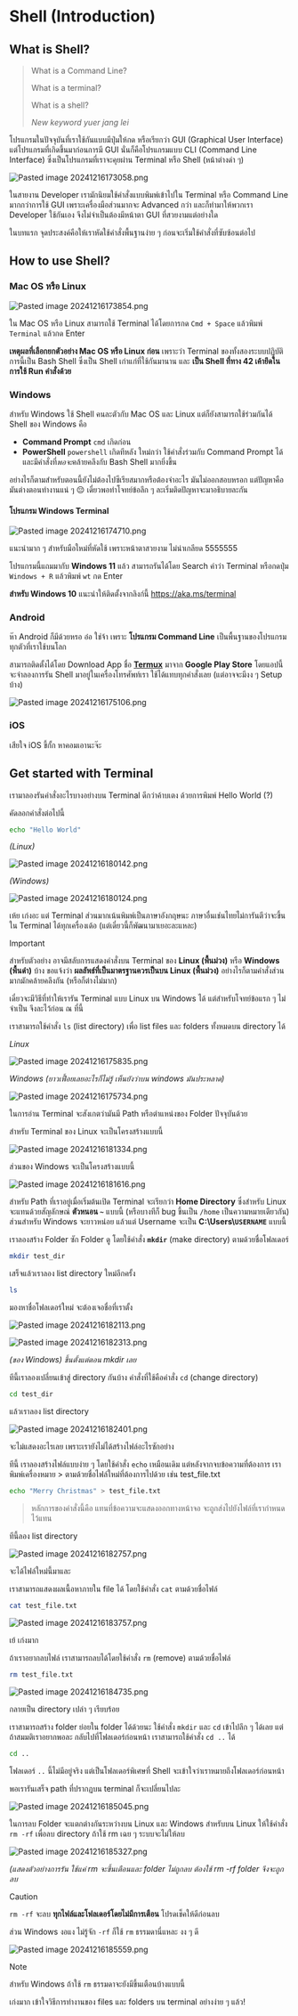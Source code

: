 # Shell (Introduction)

## What is Shell?

> What is a Command Line? 
> 
> What is a terminal? 
> 
> What is a shell? 
> 
> *New keyword yuer jang lei*

โปรแกรมในปัจจุบันที่เราใช้กันแบบมีปุ่มให้กด หรือเรียกว่า GUI (Graphical User Interface) แต่โปรแกรมที่เกิดขึ้นมาก่อนการมี GUI นั่นก็คือโปรแกรมแบบ CLI (Command Line Interface) ซึ่งเป็นโปรแกรมที่เราจะคุยผ่าน Terminal หรือ Shell (หน้าต่างดำ ๆ)

![Pasted image 20241216173058.png](/screenshots/Pasted%20image%2020241216173058.png)


ในสายงาน Developer เรามักนิยมใช้คำสั่งแบบพิมพ์เข้าไปใน Terminal หรือ Command Line มากกว่าการใช้ GUI เพราะเครื่องมือส่วนมากจะ Advanced กว่า และก็ทำมาให้พวกเรา Developer ใช้กันเอง จึงไม่จำเป็นต้องมีหน้าตา GUI ที่สวยงามแต่อย่างใด

ในบทแรก จุดประสงค์คือให้เราหัดใช้คำสั่งพื้นฐานง่าย ๆ ก่อนจะเริ่มใช้คำสั่งที่ซับซ้อนต่อไป

## How to use Shell?

### Mac OS หรือ Linux

![Pasted image 20241216173854.png](/screenshots/Pasted%20image%2020241216173854.png)

ใน Mac OS หรือ Linux สามารถใช้ Terminal ได้โดยการกด `Cmd + Space` แล้วพิมพ์ `Terminal` แล้วกด Enter

**เหตุผลที่เลือกยกตัวอย่าง Mac OS หรือ Linux ก่อน** เพราะว่า Terminal ของทั้งสองระบบปฏิบัติการนี้เป็น Bash Shell ซึ่งเป็น Shell เก่าแก่ที่ใช้กันมานาน และ **เป็น Shell ที่ทาง 42 เค้ายึดในการใช้ Run คำสั่งด้วย**
### Windows

สำหรับ Windows ใช้ Shell คนละตัวกับ Mac OS และ Linux แต่ก็ยังสามารถใช้ร่วมกันได้ Shell ของ Windows คือ 

- **Command Prompt** `cmd` เกิดก่อน
- **PowerShell** `powershell` เกิดทีหลัง ใหม่กว่า ใช้คำสั่งร่วมกับ Command Prompt ได้ และมีคำสั่งที่*พอจะ*คล้ายคลึงกับ Bash Shell มากยิ่งขึ้น

อย่างไรก็ตามสำหรับตอนนี้ยังไม่ต้องไปซีเรียสมากหรือต้องจำอะไร มันไม่ออกสอบหรอก แต่ปัญหาคือมันต่างตอนทำงานแน่ ๆ 😔 เดี๋ยวพอทำโจทย์ข้อลึก ๆ ละเริ่มติดปัญหาจะมาอธิบายละกัน
#### โปรแกรม Windows Terminal

![Pasted image 20241216174710.png](/screenshots/Pasted%20image%2020241216174710.png)

แนะนำมาก ๆ สำหรับมือใหม่ที่หัดใช้ เพราะหน้าตาสวยงาม ไม่น่าเกลียด 5555555

โปรแกรมนี้แถมมากับ **Windows 11** แล้ว สามารถรันได้โดย Search คำว่า Terminal หรือกดปุ่ม `Windows + R` แล้วพิมพ์ `wt` กด Enter

**สำหรับ Windows 10** แนะนำให้ติดตั้งจากลิงก์นี้ https://aka.ms/terminal 

### Android

ห๊า Android ก็มีด้วยหรอ อ๋อ ใช่จ้า เพราะ **โปรแกรม Command Line** เป็นพื้นฐานของโปรแกรมทุกตัวที่เราใช้บนโลก

สามารถติดตั้งได้โดย Download App ชื่อ [**Termux**](https://play.google.com/store/apps/details?id=com.termux&hl=th) มาจาก **Google Play Store** โดยแอปนี้จะจำลองการรัน Shell มาอยู่ในเครื่องโทรศัพท์เรา ใช้ได้แทบทุกคำสั่งเลย (แต่อาจจะมีงง ๆ Setup บ้าง)

![Pasted image 20241216175106.png](/screenshots/Pasted%20image%2020241216175106.png)
### iOS

เสียใจ iOS ขี้กั้ก หาคอมเอานะจ๊ะ
## Get started with Terminal

เรามาลองรันคำสั่งอะไรบางอย่างบน Terminal ดีกว่าค้าบเตง ด้วยการพิมพ์ Hello World (?)

คัดลอกคำสั่งต่อไปนี้

```sh
echo "Hello World"
```

*(Linux)*

![Pasted image 20241216180142.png](/screenshots/Pasted%20image%2020241216180142.png)

*(Windows)*

![Pasted image 20241216180124.png](/screenshots/Pasted%20image%2020241216180124.png)

เห้ย เก่งอะ แต่ Terminal ส่วนมากเน้นพิมพ์เป็นภาษาอังกฤษนะ ภาษาอื่นเช่นไทยไม่การันตีว่าจะขึ้นใน Terminal ได้ทุกเครื่องเด้อ (แต่เดี๋ยวนี้ก็พัฒนามาเยอะละแหละ)

> [!IMPORTANT]
> สำหรับตัวอย่าง อาจมีสลับการแสดงคำสั่งบน Terminal ของ **Linux (พื้นม่วง)** หรือ **Windows (พื้นดำ)** บ้าง ขอแจ้งว่า **ผลลัพธ์ที่เป็นมาตรฐานควรเป็นบน Linux (พื้นม่วง)** อย่างไรก็ตามคำสั่งส่วนมากมักคล้ายคลึงกัน (หรือก็ต่างไม่มาก)
> 
> เดี๋ยวจะมีวิธีที่ทำให้เรารัน Terminal แบบ Linux บน Windows ได้ แต่สำหรับโจทย์ข้อแรก ๆ ไม่จำเป็น จึงละไว้ก่อน ณ ที่นี้

เราสามารถใช้คำสั่ง `ls` (list directory) เพื่อ list files และ folders ทั้งหมดบน directory ได้

*Linux*

![Pasted image 20241216175835.png](/screenshots/Pasted%20image%2020241216175835.png)

*Windows (ยาวเฟื้อยเลยอะไรก็ไม่รู้ เห็นยังว่าบน windows มันประหลาด)*

![Pasted image 20241216175734.png](/screenshots/Pasted%20image%2020241216175734.png)

ในการอ่าน Terminal จะสังเกตว่ามันมี Path หรือตำแหน่งของ Folder ปัจจุบันด้วย

สำหรับ Terminal ของ Linux จะเป็นโครงสร้างแบบนี้

![Pasted image 20241216181334.png](/screenshots/Pasted%20image%2020241216181334.png)

ส่วนของ Windows จะเป็นโครงสร้างแบบนี้

![Pasted image 20241216181616.png](/screenshots/Pasted%20image%2020241216181616.png)

สำหรับ Path ที่เราอยู่เมื่อเริ่มต้นเปิด Terminal จะเรียกว่า **Home Directory** ซึ่งสำหรับ Linux จะแทนด้วยสัญลักษณ์ **ตัวหนอน `~`** แบบนี้ (หรือบางทีก็ bug ขึ้นเป็น `/home` เป็นความหมายเดียวกัน) ส่วนสำหรับ Windows จะยาวหน่อย แล้วแต่ Username จะเป็น **C:\Users\\`USERNAME`** แบบนี้

เราลองสร้าง Folder ซัก Folder ดู โดยใช้คำสั่ง **`mkdir`** (make directory) ตามด้วยชื่อโฟลเดอร์

```sh
mkdir test_dir
```

เสร็จแล้วเราลอง list directory ใหม่อีกครั้ง

```sh
ls
```

มองหาชื่อโฟลเดอร์ใหม่ จะต้องเจอชื่อที่เราตั้ง

![Pasted image 20241216182113.png](/screenshots/Pasted%20image%2020241216182113.png)

![Pasted image 20241216182313.png](/screenshots/Pasted%20image%2020241216182313.png)

*(ของ Windows) ขึ้นตั้งแต่ตอน mkdir เลย*

ทีนี้เราลองเปลี่ยนเข้าสู่ directory กันบ้าง คำสั่งที่ใช้คือคำสั่ง `cd` (change directory)

```sh
cd test_dir
```

แล้วเราลอง list directory

![Pasted image 20241216182401.png](/screenshots/Pasted%20image%2020241216182401.png)

จะไม่แสดงอะไรเลย เพราะเรายังไม่ได้สร้างไฟล์อะไรซักอย่าง

ทีนี้ เราลองสร้างไฟล์แบบง่าย ๆ โดยใช้คำสั่ง `echo`  เหมือนเดิม แต่หลังจากจบข้อความที่ต้องการ เราพิมพ์เครื่องหมาย > ตามด้วยชื่อไฟล์ใหม่ที่ต้องการไปด้วย เช่น test_file.txt

```sh
echo "Merry Christmas" > test_file.txt
```

> หลักการของคำสั่งนี้คือ แทนที่ข้อความจะแสดงออกทางหน้าจอ จะถูกส่งไปยังไฟล์ที่เรากำหนดไว้แทน

ทีนี้ลอง list directory

![Pasted image 20241216182757.png](/screenshots/Pasted%20image%2020241216182757.png)

จะได้ไฟล์ใหม่นี้มาและ

เราสามารถแสดงผลเนื้อหาภายใน file ได้ โดยใช้คำสั่ง `cat` ตามด้วยชื่อไฟล์

```sh
cat test_file.txt
```

![Pasted image 20241216183757.png](/screenshots/Pasted%20image%2020241216183757.png)

เย้ เก่งมาก

ถ้าเราอยากลบไฟล์ เราสามารถลบได้โดยใช้คำสั่ง `rm` (remove) ตามด้วยชื่อไฟล์

```sh
rm test_file.txt
```

![Pasted image 20241216184735.png](/screenshots/Pasted%20image%2020241216184735.png)

กลายเป็น directory เปล่า ๆ เรียบร้อย

เราสามารถสร้าง folder ย่อยใน folder ได้ด้วยนะ ใช้คำสั่ง `mkdir` และ `cd` เข้าไปลึก ๆ ได้เลย แต่ถ้าสมมติเราอยากพอละ กลับไปที่โฟลเดอร์ก่อนหน้า เราสามารถใช้คำสั่ง `cd ..` ได้

```sh
cd ..
```

โฟลเดอร์ `..` นี้ไม่มีอยู่จริง แต่เป็นโฟลเดอร์พิเศษที่ Shell จะเข้าใจว่าเราหมายถึงโฟลเดอร์ก่อนหน้า

พอเรารันเสร็จ path ที่ปรากฏบน terminal ก็จะเปลี่ยนไปละ

![Pasted image 20241216185045.png](/screenshots/Pasted%20image%2020241216185045.png)

ในการลบ Folder จะแตกต่างกันระหว่างบน Linux และ Windows สำหรับบน Linux ให้ใช้คำสั่ง `rm -rf` เพื่อลบ directory ถ้าใช้ rm เฉย ๆ ระบบจะไม่ให้ลบ

![Pasted image 20241216185327.png](/screenshots/Pasted%20image%2020241216185327.png)

*(แสดงตัวอย่างการรัน ใช้แค่ rm จะขึ้นเตือนและ folder ไม่ถูกลบ ต้องใช้ rm -rf folder จึงจะถูกลบ*

> [!CAUTION]
> `rm -rf` จะลบ **ทุกไฟล์และโฟลเดอร์โดยไม่มีการเตือน** โปรดเช็คให้ดีก่อนลบ

ส่วน Windows งอแง ไม่รู้จัก `-rf` ก็ใช้ `rm` ธรรมดานี่แหละ งง ๆ ดี

![Pasted image 20241216185559.png](/screenshots/Pasted%20image%2020241216185559.png)

> [!NOTE]
> สำหรับ Windows ถ้าใช้ `rm` ธรรมดาจะยังมีขึ้นเตือนบ้างแบบนี้

เก่งมาก เข้าใจวิธีการทำงานของ files และ folders บน terminal อย่างง่าย ๆ แล้ว!

